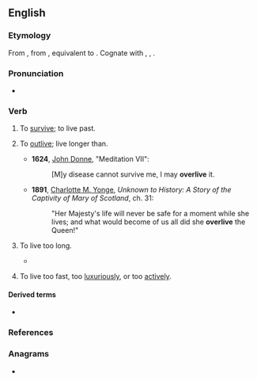 ==English==

===Etymology===
From {{inh|en|enm|overliven}}, from {{inh|en|ang|oferlibban||to survive}}, equivalent to {{prefix|en|over|live}}. Cognate with {{cog|nl|overleven||to survive}}, {{cog|de|überleben||to survive, outlive}}, {{cog|sv|överleva||to survive, outlive, outlast}}.

===Pronunciation===
* {{IPA|en|/əʊvə(ɹ)ˈlɪv/}}

===Verb===
{{en-verb}}

# {{lb|en|transitive}} To [[survive]]; to live past.
# {{lb|en|transitive}} To [[outlive]]; live longer than.
#* '''1624''', [[w:John Donne|John Donne]], "Meditation VII":
#*: [M]y disease cannot survive me, I may '''overlive''' it.
#* '''1891''', [[w:Charlotte M. Yonge|Charlotte M. Yonge]], ''Unknown to History: A Story of the Captivity of Mary of Scotland'', ch. 31:
#*: "Her Majesty's life will never be safe for a moment while she lives; and what would become of us all did she '''overlive''' the Queen!"
# {{lb|en|intransitive}} To live too long.
#* {{RQ:Milton Paradise Lost|passage=Why do I '''overlive'''?<br>Why am I mocked with death, and lengthened out<br>to deathless pain?}}
# {{lb|en|intransitive}} To live too fast, too [[luxurious]]ly, or too [[active]]ly.

====Derived terms====
* {{l|en|overliver}}

===References===
{{Webster 1913}}

===Anagrams===
* {{anagrams|en|a=eeilorvv|overveil}}